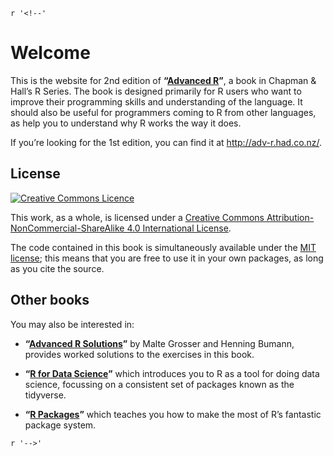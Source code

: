 ::: {.content-hidden unless-format="latex"}
`r '<!--'`
:::

# Welcome {.unnumbered}

This is the website for 2nd edition of **"[Advanced R](https://amzn.to/2WoabjB)"**, a book in Chapman & Hall's R Series. The book is designed primarily for R users who want to improve their programming skills and understanding of the language. It should also be useful for programmers coming to R from other languages, as help you to understand why R works the way it does.

If you're looking for the 1st edition, you can find it at <http://adv-r.had.co.nz/>.

## License {.unnumbered}

<a rel="license" href="https://creativecommons.org/licenses/by-nc-sa/4.0/"><img src="https://i.creativecommons.org/l/by-nc-sa/4.0/88x31.png" alt="Creative Commons Licence" style="border-width:0"/></a>

This work, as a whole, is licensed under a <a rel="license" href="https://creativecommons.org/licenses/by-nc-sa/4.0/">Creative Commons Attribution-NonCommercial-ShareAlike 4.0 International License</a>.

The code contained in this book is simultaneously available under the [MIT license](https://opensource.org/licenses/MIT); this means that you are free to use it in your own packages, as long as you cite the source.

## Other books {.unnumbered}

You may also be interested in:

-   **"[Advanced R Solutions](https://advanced-r-solutions.rbind.io/)"** by Malte Grosser and Henning Bumann, provides worked solutions to the exercises in this book.

-   **"[R for Data Science](https://r4ds.had.co.nz/)"** which introduces you to R as a tool for doing data science, focussing on a consistent set of packages known as the tidyverse.

-   **"[R Packages](https://r-pkgs.org/)"** which teaches you how to make the most of R's fantastic package system.

::: {.content-hidden unless-format="latex"}
`r '-->'`
:::
